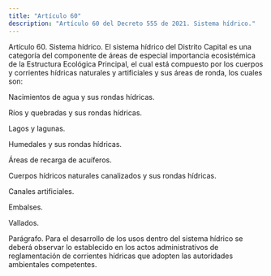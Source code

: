 ```yaml
---
title: "Artículo 60"
description: "Artículo 60 del Decreto 555 de 2021. Sistema hídrico."
---
```


Artículo 60. Sistema hídrico. El sistema hídrico del Distrito Capital es una categoría del componente de áreas de especial importancia ecosistémica de la Estructura Ecológica Principal, el cual está compuesto por los cuerpos y corrientes hídricas naturales y artificiales y sus áreas de ronda, los cuales son:
 
Nacimientos de agua y sus rondas hídricas.
 
Ríos y quebradas y sus rondas hídricas.
 
Lagos y lagunas.
 
Humedales y sus rondas hídricas.
 
Áreas de recarga de acuíferos.
 
Cuerpos hídricos naturales canalizados y sus rondas hídricas.
 
Canales artificiales.
 
Embalses.
 
Vallados.
 
Parágrafo. Para el desarrollo de los usos dentro del sistema hídrico se deberá observar lo establecido en los actos administrativos de reglamentación de corrientes hídricas que adopten las autoridades ambientales competentes.